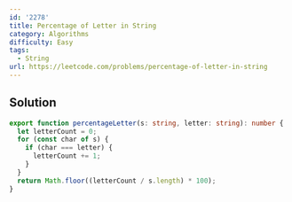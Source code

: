 ```yaml
---
id: '2278'
title: Percentage of Letter in String
category: Algorithms
difficulty: Easy
tags:
  - String
url: https://leetcode.com/problems/percentage-of-letter-in-string
---
```


## Solution

```typescript filename="solution.ts" copy
export function percentageLetter(s: string, letter: string): number {
  let letterCount = 0;
  for (const char of s) {
    if (char === letter) {
      letterCount += 1;
    }
  }
  return Math.floor((letterCount / s.length) * 100);
}
```
